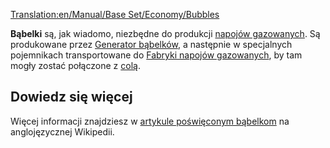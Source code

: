 [[Translation:en/Manual/Base Set/Economy/Bubbles]]

{{pl/Ładunek|name=Bąbelki
|image=Bubbles.png
|produced=[[pl/Manual/Base Set/Economy/Generator bąbelków|Generator bąbelków]]
|accepted=[[pl/Manual/Base Set/Economy/Fabryka napojów gazowanych|Fabryka napojów gazowanych]]
}}

'''Bąbelki''' są, jak wiadomo, niezbędne do produkcji [[pl/Manual/Base Set/Economy/Napoje gazowane|napojów gazowanych]]. Są produkowane przez [[pl/Manual/Base Set/Economy/Generator bąbelków|Generator bąbelków]], a następnie w specjalnych pojemnikach transportowane do [[pl/Manual/Base Set/Economy/Fabryka napojów gazowanych|Fabryki napojów gazowanych]], by tam mogły zostać połączone z [[pl/Manual/Base Set/Economy/Cola|colą]].

==Dowiedz się więcej==
Więcej informacji znajdziesz w [https://en.wikipedia.org/wiki/Bubble_(physics) artykule poświęconym bąbelkom] na anglojęzycznej Wikipedii.

{{pl/Navbox Ładunek}}